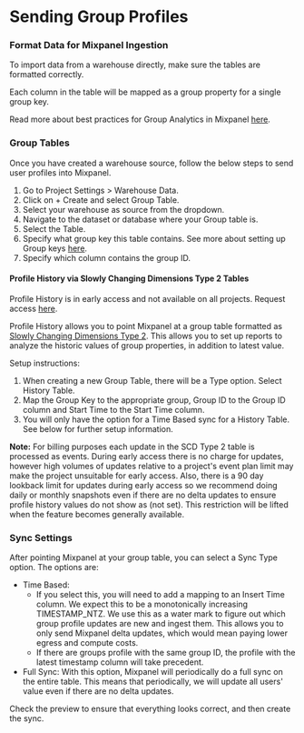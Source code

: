 # Sending Group Profiles 


### Format Data for Mixpanel Ingestion

To import data from a warehouse directly, make sure the tables are formatted correctly.

Each column in the table will be mapped as a group property for a single group key.  

Read more about best practices for Group Analytics in Mixpanel [here](/docs/data-structure/advanced/group-analytics).


### Group Tables

Once you have created a warehouse source, follow the below steps to send user profiles into Mixpanel.
1. Go to Project Settings > Warehouse Data.
2. Click on + Create and select Group Table.
3. Select your warehouse as source from the dropdown.
4. Navigate to the dataset or database where your Group table is.
5. Select the Table.
6. Specify what group key this table contains. See more about setting up Group keys [here](/docs/data-structure/advanced/group-analytics#group-keys-in-project-settings).
7. Specify which column contains the group ID.

#### Profile History via Slowly Changing Dimensions Type 2 Tables

<Callout type="info">
  Profile History is in early access and not available on all projects. Request access
  <a href="https://forms.gle/x8mbU6FVe5uHiVXF6">here</a>.
</Callout>

Profile History allows you to point Mixpanel at a group table formatted as [Slowly Changing Dimensions Type 2](https://en.wikipedia.org/wiki/Slowly_changing_dimension#Type_2:_add_new_row). This allows you to set up reports to analyze the historic values of group properties, in addition to latest value.

Setup instructions:
1. When creating a new Group Table, there will be a Type option. Select History Table.
2. Map the Group Key to the appropriate group, Group ID to the Group ID column and Start Time to the Start Time column.
3. You will only have the option for a Time Based sync for a History Table. See below for further setup information.


**Note:** For billing purposes each update in the SCD Type 2 table is processed as events.
During early access there is no charge for updates, however high volumes of updates
relative to a project's event plan limit may make the project unsuitable for early access. Also, there is a 90 day lookback limit for updates during early access so we recommend doing daily or monthly snapshots even if there are no delta updates to ensure profile history values do not show as (not set). This restriction will be lifted when the feature becomes generally available.


### Sync Settings
After pointing Mixpanel at your group table, you can select a Sync Type option. The options are: 
- Time Based: 
    - If you select this, you will need to add a mapping to an Insert Time column. We expect this to be a monotonically increasing TIMESTAMP_NTZ. We use this as a water mark to figure out which group profile updates are new and ingest them. This allows you to only send Mixpanel delta updates, which would mean paying lower egress and compute costs.
    - If there are groups profile with the same group ID, the profile with the latest timestamp column will take precedent.  
- Full Sync: With this option, Mixpanel will periodically do a full sync on the entire table. This means that periodically, we will update all users' value even if there are no delta updates. 

Check the preview to ensure that everything looks correct, and then create the sync.

